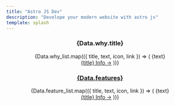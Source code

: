 ```yaml
---
title: "Astro JS Dev"
description: "Develope your modern website with astro js"
template: splash
---
```


<div class="container-fluid">
<div class="row">
<Header/>

<div class="col-md-7 p-3">
  <Picture
    src={Data.why.image}
    alt={Conf.description}
    formats={['avif', 'webp']}
    sizes={`(max-width: 360px) 240px, (max-width: 720px) 540px, (max-width: 1600px) 720px`}
    width="800"
    height="400"
    class="img-fluid"
    decoding="async"
  />
</div>
<div class="col-md-5 p-3 p-md-5">
  <h3>{Data.why.title}</h3>
  {Data.why_list.map(({ title, text, icon, link }) => (
    <Card title={title} icon={icon}>
      {text}
      <br />
      <a href={link}>{title} Info →</a>
    </Card>
  ))}
</div>

<div class="col-md-12 p-3">
  <h3><strong><a href="/">{Data.features}</a></strong></h3>
  <CardGrid stagger>
    {Data.feature_list.map(({ title, text, icon, link }) => (
      <Card title={title} icon={icon}>
        {text}<br/><a href={link}>{title} Info →</a>
      </Card>
    ))}
  </CardGrid>
</div>

<Pricing/>
</div>
</div>
<Footer/>